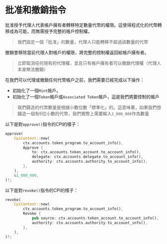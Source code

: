 
# 批准和撤銷指令

批准授予代理人代表帳戶擁有者轉移特定數量代幣的權限。這使得程式化的代幣轉移成為可能，而無需授予完整的帳戶控制權。

> 我們設定一個「批准」的數量，代理人只能轉移不超過該數量的代幣

撤銷會移除當前代理人對帳戶的權限，將完整的控制權返回給帳戶擁有者。

> 立即取消任何現有的代理權，並且只有帳戶擁有者可以撤銷代理權（代理人本身無法撤銷）

在我們可以代理或撤銷任何代幣帳戶之前，我們需要已經完成以下操作：
- 初始化了一個`Mint`帳戶。
- 初始化了一個`Token`帳戶或`Associated Token`帳戶，這是我們將要控制的帳戶

> 我們鑄造的代幣數量是根據小數位數「標準化」的。這意味著，如果我們想鑄造一個有6位小數的代幣，我們實際上需要輸入`1_000_000`作為數量

以下是對`approve()`指令的CPI的樣子：

```rust
approve(
    CpiContext::new(
        ctx.accounts.token_program.to_account_info(),
        Approve {
            to: ctx.accounts.token_account.to_account_info(),
            delegate: ctx.accounts.delegate.to_account_info(),
            authority: ctx.accounts.authority.to_account_info(),
        },
    ),
    &1_000_000,
)?;
```

以下是對`revoke()`指令的CPI的樣子：

```rust
revoke(
    CpiContext::new(
        ctx.accounts.token_program.to_account_info(),
        Revoke {
            pub source: ctx.accounts.token_account.to_account_info(),
            authority: ctx.accounts.authority.to_account_info(),
        },
    ),
)?;
```
